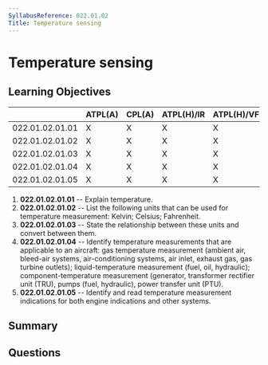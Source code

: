 ```yaml
---
SyllabusReference: 022.01.02
Title: Temperature sensing
---
```


# Temperature sensing

## Learning Objectives

|                 | ATPL(A) | CPL(A) | ATPL(H)/IR | ATPL(H)/VFR | CPL(H) | IR | CBIR(A) |
| --------------- | ------- | ------ | ---------- | ----------- | ------ | -- | ------- |
| 022.01.02.01.01 | X       | X      | X          | X           | X      |    |         |
| 022.01.02.01.02 | X       | X      | X          | X           | X      |    |         |
| 022.01.02.01.03 | X       | X      | X          | X           | X      |    |         |
| 022.01.02.01.04 | X       | X      | X          | X           | X      |    |         |
| 022.01.02.01.05 | X       | X      | X          | X           | X      |    |         |

1.  **022.01.02.01.01** -- Explain temperature.
2.  **022.01.02.01.02** -- List the following units that can be used for
    temperature measurement: Kelvin; Celsius; Fahrenheit.
3.  **022.01.02.01.03** -- State the relationship between these units and convert
    between them.
4.  **022.01.02.01.04** -- Identify temperature measurements that are applicable
    to an aircraft: gas temperature measurement (ambient air, bleed-air systems,
    air-conditioning systems, air inlet, exhaust gas, gas turbine outlets);
    liquid-temperature measurement (fuel, oil, hydraulic); component-temperature
    measurement (generator, transformer rectifier unit (TRU), pumps (fuel,
    hydraulic), power transfer unit (PTU).
5.  **022.01.02.01.05** -- Identify and read temperature measurement indications
    for both engine indications and other systems.

## Summary

## Questions
